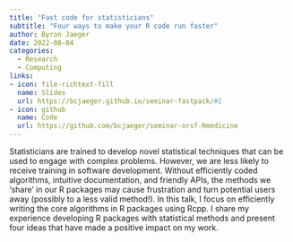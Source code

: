 ```yaml
---
title: "Fast code for statisticians"
subtitle: "Four ways to make your R code run faster"
author: Byron Jaeger
date: 2022-08-04
categories:
  - Research 
  - Computing
links:
- icon: file-richtext-fill
  name: Slides
  url: https://bcjaeger.github.io/seminar-fastpack/#1
- icon: github
  name: Code
  url: https://github.com/bcjaeger/seminar-orsf-Rmedicine
---
```


Statisticians are trained to develop novel statistical techniques that can be used to engage with complex problems. However, we are less likely to receive training in software development. Without efficiently coded algorithms, intuitive documentation, and friendly APIs, the methods we 'share' in our R packages may cause frustration and turn potential users away (possibly to a less valid method!). In this talk, I focus on efficiently writing the core algorithms in R packages using Rcpp. I share my experience developing R packages with statistical methods and present four ideas that have made a positive impact on my work.
